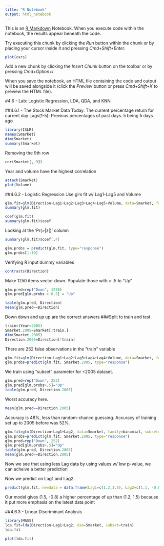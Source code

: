 ```yaml
---
title: "R Notebook"
output: html_notebook
---
```


This is an [R Markdown](http://rmarkdown.rstudio.com) Notebook. When you execute code within the notebook, the results appear beneath the code. 

Try executing this chunk by clicking the *Run* button within the chunk or by placing your cursor inside it and pressing *Cmd+Shift+Enter*. 

```r
plot(cars)
```

Add a new chunk by clicking the *Insert Chunk* button on the toolbar or by pressing *Cmd+Option+I*.

When you save the notebook, an HTML file containing the code and output will be saved alongside it (click the *Preview* button or press *Cmd+Shift+K* to preview the HTML file).

#4.6 - Lab: Logistic Regression, LDA, QDA, and KNN

##4.6.1 - The Stock Market Data
Today: The current percentage return for current day
Lags(1-5): Previous percentages of past days. 5 being 5 days ago
```r
library(ISLR)
names(Smarket)
dim(Smarket)
summary(Smarket)
```
Removing the 9th row
```r
cor(Smarket[,-9])
```
Year and volume have the highest correlation
```r
attach(Smarket)
plot(Volume)
```
##4.6.2 - Logistic Regression
Use glm fit w/ Lag1-Lag5 and Volume
```r
glm.fit=glm(Direction~Lag1+Lag2+Lag3+Lag4+Lag5+Volume, data=Smarket, family=binomial)
summary(glm.fit)
```
```r
coef(glm.fit)
summary(glm.fit)$coef
```
Looking at the 'Pr(>|z|)' column
```r
summary(glm.fit)$coef[,4]
```
```r
glm.probs = predict(glm.fit, type="response")
glm.probs[1:10]
```
Verifying R input dummy variables
```r
contrasts(Direction)
```
Make 1250 items vector down. Populate those with > .5 to "Up"
```r
glm.pred=rep("Down", 1250)
glm.pred[glm.probs > 0.5] = "Up"
```

```r
table(glm.pred, Direction)
mean(glm.pred==Direction)
```
Down down and up up are the correct answers
###Split to train and test
```r
train=(Year<2005)
Smarket.2005=Smarket[!train,]
dim(Smarket.2005)
Direction.2005=Direction[!train]
```
There are 252 false observations in the "train" variable
```r
glm.fit=glm(Direction~Lag1+Lag2+Lag3+Lag4+Lag4+Volume, data=Smarket, family=binomial, subset=train)
glm.probs=predict(glm.fit, Smarket.2005, type="response")
```
We train using "subset" parameter for <2005 dataset. 
```r
glm.pred=rep("Down", 252)
glm.pred[glm.probs>.5]="Up"
table(glm.pred, Direction.2005)
```
Worst accuracy here.
```r
mean(glm.pred==Direction.2005)
```
Accuracy is 48%, less than random-chance guessing. Accuracy of training set up to 2005 before was 52%.
```r
glm.fit=glm(Direction~Lag1+Lag2, data=Smarket, family=binomial, subset=train)
glm.probs=predict(glm.fit, Smarket.2005, type="response")
glm.pred=rep("Down", 252)
glm.pred[glm.probs>.5]="Up"
table(glm.pred, Direction.2005)
mean(glm.pred==Direction.2005)
```
Now we see that using less Lag data by using values w/ low p-value, we can acheive a better prediction

Now we predict on Lag1 and Lag2.
```r
predict(glm.fit, newdata = data.frame(Lag1=c(1.2,1.5), Lag2=c(1.1, -0.8)), type="response")
```
Our model gives (1.5, -0.8) a higher percentage of up than (1.2, 1.5) because it put more emphasis on the latest data point

##4.6.3 - Linear Discriminant Analysis
```r
library(MASS)
lda.fit=lda(Direction~Lag1+Lag2, daa=Smarket, subset=train)
lda.fit
```
```r
plot(lda.fit)
```

